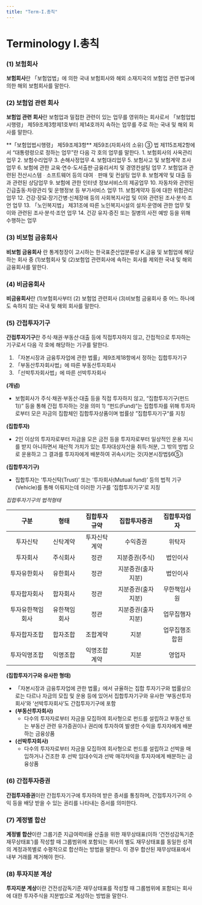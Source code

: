 ```yaml
---
title: "Term-I.총칙"
---
```

# Terminology I.총칙

### (1) 보험회사
**보험회사**란 「보험업법」에 의한 국내 보험회사와 해외 소재지국의 보험업 관련 법규에 의한 해외 보험회사를 말한다.
### (2) 보험업 관련 회사
**보험업 관련 회사**란 보험업과 밀접한 관련이 있는 업무를 영위하는 회사로서 「보험업법 시행령」 제59조제3항제1호부터 제14호까지 속하는 업무를 주로 하는 국내 및 해외 회사를 말한다.

<Accordion multiple activeIndex={[]}>
<AccordionTab header="「보험업법시행령」 제59조제3항">
  **「보험업법시행령」 제59조제3항**
  제59조(자회사의 소유)
  ③ 법 제115조제2항에서 “대통령령으로 정하는 업무”란 다음 각 호의 업무를 말한다.
  1. 보험회사의 사옥관리업무
  2. 보험수리업무
  3. 손해사정업무
  4. 보험대리업무
  5. 보험사고 및 보험계약 조사업무
  6. 보험에 관한 교육·연수·도서출판·금융리서치 및 경영컨설팅 업무
  7. 보험업과 관련된 전산시스템ᆞ소프트웨어 등의 대여ᆞ판매 및 컨설팅 업무
  8. 보험계약 및 대출 등과 관련된 상담업무
  9. 보험에 관한 인터넷 정보서비스의 제공업무
  10. 자동차와 관련된 긴급출동·차량관리 및 운행정보 등 부가서비스 업무
  11. 보험계약자 등에 대한 위험관리 업무
  12. 건강·장묘·장기간병·신체장애 등의 사회복지사업 및 이와 관련된 조사·분석·조언 업무
  13. 「노인복지법」 제31조에 따른 노인복지시설의 설치·운영에 관한 업무 및 이와 관련된 조사·분석·조언 업무
  14. 건강 유지·증진 또는 질병의 사전 예방 등을 위해 수행하는 업무

</AccordionTab>
</Accordion>

### (3) 비보험 금융회사
**비보험 금융회사** 란 통계청장이 고시하는 한국표준산업분류상 K.금융 및 보험업에 해당 하는 회사 중 (1)보험회사 및 (2)보험업 관련회사에 속하는 회사를 제외한 국내 및 해외 금융회사를 말한다.
### (4) 비금융회사
**비금융회사**란 (1)보험회사부터 (2) 보험업 관련회사 (3)비보험 금융회사 중 어느 하나에도 속하지 않는 국내 및 해외 회사를 말한다.
### (5) 간접투자기구
**간접투자기구**란 주식·채권·부동산·대출 등에 직접투자하지 않고, 간접적으로 투자하는 기구로서 다음 각 호에 해당하는 기구를 말한다.
  1. 「자본시장과 금융투자업에 관한 법률」제9조제18항에서 정하는 집합투자기구
  2. 「부동산투자회사법」에 따른 부동산투자회사
  3. 「선박투자회사법」에 따른 선박투자회사


<Accordion multiple activeIndex={[]}>
<AccordionTab header=" 간접투자기구의 개요">

**(개념)**
- 보험회사가 주식·채권·부동산·대출 등을 직접 투자하지 않고, “집합투자기구(펀드<SubText>1)</SubText>)” 등을 통해 간접 투자하는 것을 의미
<SubText> 1) “펀드(Fund)“는 집합투자를 위해 투자자로부터 모은 자금의 집합체인 집합투자상품이며 법률상 ”집합투자기구“를 지칭</SubText>

**(집합투자)**
- 2인 이상의 투자자로부터 자금을 모은 금전 등을 투자자로부터 일상적인 운용 지시를 받지 아니하면서 재산적 가치가 있는 투자대상자산을 취득·처분, 그 밖의 방법 으로 운용하고 그 결과를 투자자에게 배분하여 귀속시키는 것(자본시장법§6⑤)

**(집합투자기구)**
- 집합투자는 ‘투자신탁(Trust)’ 또는 ‘투자회사(Mutual fund)’ 등의 법적 기구(Vehicle)를 통해 이뤄지는데 이러한 기구를 ‘집합투자기구’로 지칭

*집합투자기구의 법적형태*

|구분|형태|집합투자규약|집합투자증권|집합투자업자|
|:--:|:--:|:--:|:--:|:--:|
|투자신탁|신탁계약|투자신탁계약|수익증권|위탁자|
|투자회사|주식회사|정관|지분증권(주식)|법인이사|
|투자유한회사|유한회사|정관|지분증권(출자지분)|법인이사|
|투자합자회사|합자회사|정관|지분증권(출자지분)|무한책임사원|
|투자유한책임회사|유한책임회사|정관|지분증권(출자지분)|업무집행자|
|투자합자조합|합자조합|조합계약|지분|업무집행조합원|
|투자익명조합|익명조합|익명조합계약|지분|영업자|

**(집합투자기구와 유사한 형태)**
- 「자본시장과 금융투자업에 관한 법률」에서 규율하는 집합 투자기구와 법률상으로는 다르나 자금의 모집 및 운용 등에 있어서 집합투자기구와 유사한 ‘부동산투자회사’와 ‘선박투자회사’도 간접투자기구에 포함
- **(부동산투자회사)**
  - 다수의 투자자로부터 자금을 모집하여 회사형으로 펀드를 설립하고 부동산 또는 부동산 관련 유가증권이나 권리에 투자하여 발생한 수익을 투자자에게 배분 하는 금융상품
- **(선박투자회사)**
  - 다수의 투자자로부터 자금을 모집하여 회사형으로 펀드를 설립하고 선박을 매입하거나 건조한 후 선박 임대수익과 선박 매각차익을 투자자에게 배분하는 금융상품

</AccordionTab>
</Accordion>

### (6) 간접투자증권
**간접투자증권**이란 간접투자기구에 투자하여 받은 증서를 통칭하며, 간접투자기구의 수익 등을 배당 받을 수 있는 권리를 나타내는 증서를 의미한다.
### (7) 계정별 합산
**계정별 합산**이란 그룹기준 지급여력비율 산출을 위한 재무상태표(이하 ‘건전성감독기준 재무상태표’)를 작성할 때 그룹범위에 포함되는 회사의 별도 재무상태표를 동일한 성격의 계정과목별로 수평적으로 합산하는 방법을 말한다. 이 경우 합산된 재무상태표에서 내부 거래를 제거해야 한다.
### (8) 투자지분 계상
**투자지분 계상**이란 건전성감독기준 재무상태표를 작성할 때 그룹범위에 포함되는 회사에 대한 투자주식을 지분법으로 계상하는 방법을 말한다.
